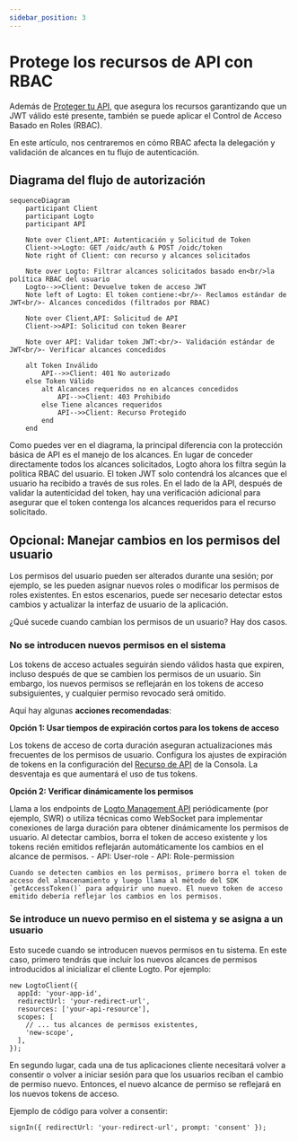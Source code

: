 ```yaml
---
sidebar_position: 3
---
```


# Protege los recursos de API con RBAC

Además de [Proteger tu API](/authorization/api-resources/protect-your-api), que asegura los recursos garantizando que un JWT válido esté presente, también se puede aplicar el Control de Acceso Basado en Roles (RBAC).

En este artículo, nos centraremos en cómo RBAC afecta la delegación y validación de alcances en tu flujo de autenticación.

## Diagrama del flujo de autorización

```mermaid
sequenceDiagram
    participant Client
    participant Logto
    participant API

    Note over Client,API: Autenticación y Solicitud de Token
    Client->>Logto: GET /oidc/auth & POST /oidc/token
    Note right of Client: con recurso y alcances solicitados

    Note over Logto: Filtrar alcances solicitados basado en<br/>la política RBAC del usuario
    Logto-->>Client: Devuelve token de acceso JWT
    Note left of Logto: El token contiene:<br/>- Reclamos estándar de JWT<br/>- Alcances concedidos (filtrados por RBAC)

    Note over Client,API: Solicitud de API
    Client->>API: Solicitud con token Bearer

    Note over API: Validar token JWT:<br/>- Validación estándar de JWT<br/>- Verificar alcances concedidos

    alt Token Inválido
        API-->>Client: 401 No autorizado
    else Token Válido
        alt Alcances requeridos no en alcances concedidos
            API-->>Client: 403 Prohibido
        else Tiene alcances requeridos
            API-->>Client: Recurso Protegido
        end
    end
```

Como puedes ver en el diagrama, la principal diferencia con la protección básica de API es el manejo de los alcances. En lugar de conceder directamente todos los alcances solicitados, Logto ahora los filtra según la política RBAC del usuario. El token JWT solo contendrá los alcances que el usuario ha recibido a través de sus roles. En el lado de la API, después de validar la autenticidad del token, hay una verificación adicional para asegurar que el token contenga los alcances requeridos para el recurso solicitado.

## Opcional: Manejar cambios en los permisos del usuario

Los permisos del usuario pueden ser alterados durante una sesión; por ejemplo, se les pueden asignar nuevos roles o modificar los permisos de roles existentes. En estos escenarios, puede ser necesario detectar estos cambios y actualizar la interfaz de usuario de la aplicación.

¿Qué sucede cuando cambian los permisos de un usuario? Hay dos casos.

### No se introducen nuevos permisos en el sistema

Los tokens de acceso actuales seguirán siendo válidos hasta que expiren, incluso después de que se cambien los permisos de un usuario. Sin embargo, los nuevos permisos se reflejarán en los tokens de acceso subsiguientes, y cualquier permiso revocado será omitido.

Aquí hay algunas **acciones recomendadas**:

**Opción 1: Usar tiempos de expiración cortos para los tokens de acceso**

Los tokens de acceso de corta duración aseguran actualizaciones más frecuentes de los permisos de usuario. Configura los ajustes de expiración de tokens en la configuración del [Recurso de API](/authorization/api-resources/#logto-api-resource-schema) de la Consola. La desventaja es que aumentará el uso de tus tokens.

**Opción 2: Verificar dinámicamente los permisos**

Llama a los endpoints de [Logto Management API](/integrate-logto/interact-with-management-api) periódicamente (por ejemplo, SWR) o utiliza técnicas como WebSocket para implementar conexiones de larga duración para obtener dinámicamente los permisos de usuario. Al detectar cambios, borra el token de acceso existente y los tokens recién emitidos reflejarán automáticamente los cambios en el alcance de permisos. - API: User-role - API: Role-permission

    Cuando se detecten cambios en los permisos, primero borra el token de acceso del almacenamiento y luego llama al método del SDK `getAccessToken()` para adquirir uno nuevo. El nuevo token de acceso emitido debería reflejar los cambios en los permisos.

### Se introduce un nuevo permiso en el sistema y se asigna a un usuario

Esto sucede cuando se introducen nuevos permisos en tu sistema. En este caso, primero tendrás que incluir los nuevos alcances de permisos introducidos al inicializar el cliente Logto. Por ejemplo:

```tsx
new LogtoClient({
  appId: 'your-app-id',
  redirectUrl: 'your-redirect-url',
  resources: ['your-api-resource'],
  scopes: [
    // ... tus alcances de permisos existentes,
    'new-scope',
  ],
});
```

En segundo lugar, cada una de tus aplicaciones cliente necesitará volver a consentir o volver a iniciar sesión para que los usuarios reciban el cambio de permiso nuevo. Entonces, el nuevo alcance de permiso se reflejará en los nuevos tokens de acceso.

Ejemplo de código para volver a consentir:

```tsx
signIn({ redirectUrl: 'your-redirect-url', prompt: 'consent' });
```
